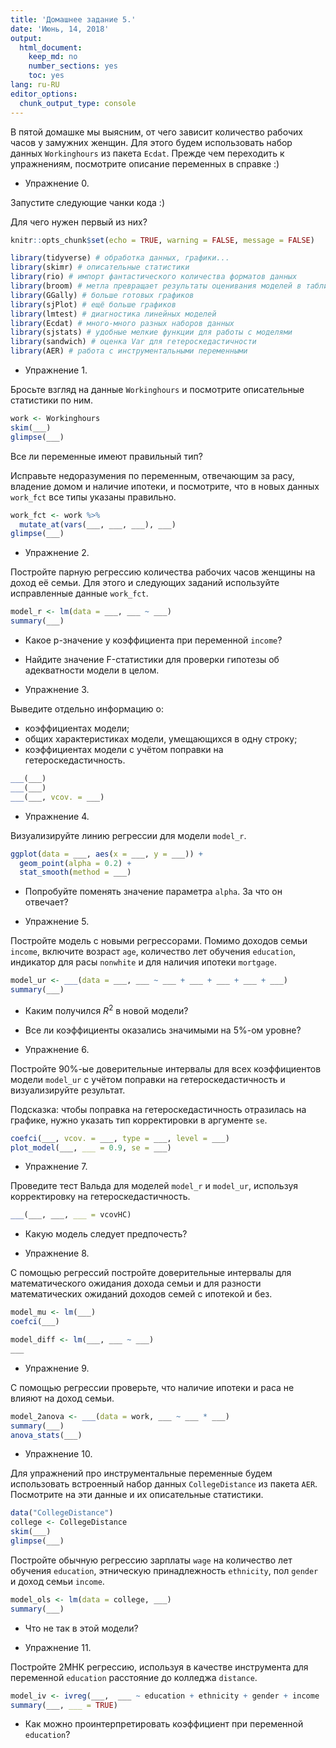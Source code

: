 ```yaml
---
title: 'Домашнее задание 5.'
date: 'Июнь, 14, 2018'
output:
  html_document:
    keep_md: no
    number_sections: yes
    toc: yes
lang: ru-RU
editor_options:
  chunk_output_type: console
---
```


В пятой домашке мы выясним, от чего зависит количество рабочих часов у замужних женщин.
Для этого будем использовать набор данных `Workinghours` из пакета `Ecdat`.
Прежде чем переходить к упражнениям, посмотрите описание переменных в справке :)

* Упражнение 0.

Запустите следующие чанки кода :)

Для чего нужен первый из них?

```r
knitr::opts_chunk$set(echo = TRUE, warning = FALSE, message = FALSE)
```

```r
library(tidyverse) # обработка данных, графики...
library(skimr) # описательные статистики
library(rio) # импорт фантастического количества форматов данных
library(broom) # метла превращает результаты оценивания моделей в таблички
library(GGally) # больше готовых графиков
library(sjPlot) # ещё больше графиков
library(lmtest) # диагностика линейных моделей
library(Ecdat) # много-много разных наборов данных
library(sjstats) # удобные мелкие функции для работы с моделями
library(sandwich) # оценка Var для гетероскедастичности
library(AER) # работа с инструментальными переменными
```

* Упражнение 1.

Бросьте взгляд на данные `Workinghours` и посмотрите описательные статистики по ним.

```r
work <- Workinghours
skim(___)
glimpse(___)
```

Все ли переменные имеют правильный тип?

Исправьте недоразумения по переменным, отвечающим за расу, владение домом и наличие ипотеки, и посмотрите, что в новых данных `work_fct` все типы указаны правильно.

```r
work_fct <- work %>%
  mutate_at(vars(___, ___, ___), ___)
glimpse(___)
```

* Упражнение 2.

Постройте парную регрессию количества рабочих часов женщины на доход её семьи. 
Для этого и следующих заданий используйте исправленные данные `work_fct`.

```r
model_r <- lm(data = ___, ___ ~ ___)
summary(___)
```

- Какое p-значение у коэффициента при переменной `income`?

- Найдите значение F-статистики для проверки гипотезы об адекватности модели в целом.

* Упражнение 3.

Выведите отдельно информацию о:

- коэффициентах модели;
- общих характеристиках модели, умещающихся в одну строку;
- коэффициентах модели с учётом поправки на гетероскедастичность.

```r
___(___)
___(___)
___(___, vcov. = ___)
```

* Упражнение 4.

Визуализируйте линию регрессии для модели `model_r`.

```r
ggplot(data = ___, aes(x = ___, y = ___)) +
  geom_point(alpha = 0.2) +
  stat_smooth(method = ___)
```

- Попробуйте поменять значение параметра `alpha`.
За что он отвечает?

* Упражнение 5.

Постройте модель с новыми регрессорами.
Помимо доходов семьи `income`, включите возраст `age`, количество лет обучения `education`, индикатор для расы `nonwhite` и для наличия ипотеки `mortgage`.

```r
model_ur <- ___(data = ___, ___ ~ ___ + ___ + ___ + ___ + ___)
summary(___)
```

- Каким получился $R^2$ в новой модели?
- Все ли коэффициенты оказались значимыми на 5\%-ом уровне?

* Упражнение 6.

Постройте 90\%-ые доверительные интервалы для всех коэффициентов модели `model_ur` с учётом поправки на гетероскедастичность и визуализируйте результат.

Подсказка: чтобы поправка на гетероскедастичность отразилась на графике, нужно указать тип корректировки в аргументе `se`.

```r
coefci(___, vcov. = ___, type = ___, level = ___)
plot_model(___, ___ = 0.9, se = ___)
```

* Упражнение 7.

Проведите тест Вальда для моделей `model_r` и `model_ur`, используя корректировку на гетероскедастичность.

```r
___(___, ___, ___ = vcovHC)
```

- Какую модель следует предпочесть?

* Упражнение 8.

С помощью регрессий постройте доверительные интервалы для математического ожидания дохода семьи и для разности математических ожиданий доходов семей с ипотекой и без.

```r
model_mu <- lm(___)
coefci(___)

model_diff <- lm(___, ___ ~ ___)
___
```

* Упражнение 9.

С помощью регрессии проверьте, что наличие ипотеки и раса не влияют на доход семьи.

```r
model_2anova <- ___(data = work, ___ ~ ___ * ___)
summary(___)
anova_stats(___)
```

* Упражнение 10.

Для упражнений про инструментальные переменные будем использовать встроенный набор данных `CollegeDistance` из пакета `AER`.
Посмотрите на эти данные и их описательные статистики.

```r
data("CollegeDistance")
college <- CollegeDistance
skim(___)
glimpse(___)
```

Постройте обычную регрессию зарплаты `wage` на количество лет обучения `education`, этническую принадлежность `ethnicity`, пол  `gender` и доход семьи `income`.

```r
model_ols <- lm(data = college, ___)
summary(___)
```

- Что не так в этой модели?

* Упражнение 11.

Постройте 2МНК регрессию, используя в качестве инструмента для переменной `education` расстояние до колледжа `distance`.

```r
model_iv <- ivreg(___,  ___ ~ education + ethnicity + gender + income | ____)
summary(___, ___ = TRUE)
```

- Как можно проинтерпретировать коэффициент при переменной `education`?
